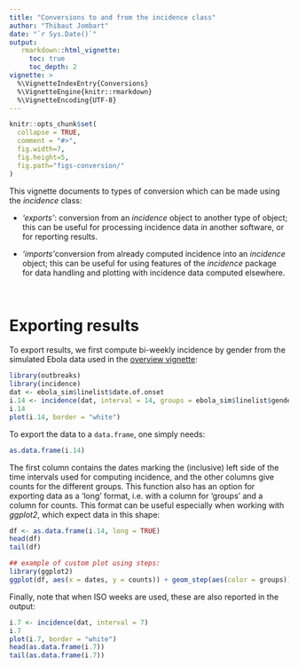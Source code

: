 ```yaml
---
title: "Conversions to and from the incidence class"
author: "Thibaut Jombart"
date: "`r Sys.Date()`"
output:
   rmarkdown::html_vignette:
     toc: true
     toc_depth: 2
vignette: >
  %\VignetteIndexEntry{Conversions}
  %\VignetteEngine{knitr::rmarkdown}
  %\VignetteEncoding{UTF-8}
---
```




```r
knitr::opts_chunk$set(
  collapse = TRUE,
  comment = "#>", 
  fig.width=7, 
  fig.height=5, 
  fig.path="figs-conversion/"
)
```


This vignette documents to types of conversion which can be made using the *incidence* class:

- *'exports'*: conversion from an *incidence* object to another type of object;
   this can be useful for processing incidence data in another software, or for
   reporting results.

- *'imports'*conversion from already computed incidence into an *incidence*
   object; this can be useful for using features of the *incidence* package for
   data handling and plotting with incidence data computed elsewhere.



<br>

# Exporting results

To export results, we first compute bi-weekly incidence by gender from the simulated Ebola data used in the [overview vignette](http://www.repidemicsconsortium.org/incidence/articles/overview.html):

```r
library(outbreaks)
library(incidence)
dat <- ebola_sim$linelist$date.of.onset
i.14 <- incidence(dat, interval = 14, groups = ebola_sim$linelist$gender)
i.14
plot(i.14, border = "white")
```

To export the data to a `data.frame`, one simply needs:
```r
as.data.frame(i.14)
```

The first column contains the dates marking the (inclusive) left side of the
time intervals used for computing incidence, and the other columns give counts
for the different groups. This function also has an option for exporting data as
a 'long' format, i.e. with a column for 'groups' and a column for counts. This
format can be useful especially when working with *ggplot2*, which expect data
in this shape:

```r
df <- as.data.frame(i.14, long = TRUE)
head(df)
tail(df)

## example of custom plot using steps:
library(ggplot2)
ggplot(df, aes(x = dates, y = counts)) + geom_step(aes(color = groups))
```


Finally, note that when ISO weeks are used, these are also reported in the output:
```r
i.7 <- incidence(dat, interval = 7)
i.7
plot(i.7, border = "white")
head(as.data.frame(i.7))
tail(as.data.frame(i.7))

```
